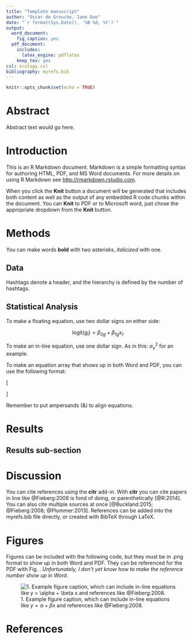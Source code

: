 ```yaml
--- 
title: "Template manuscript"
author: "Oscar de Grouche, Jane Doe"
date: "`r format(Sys.Date(), '%B %d, %Y')`"
output:
  word_document:
    fig_caption: yes
  pdf_document:
    includes:
      latex_engine: pdflatex
    keep_tex: yes
csl: ecology.csl
bibliography: myrefs.bib
---
```


```r
knitr::opts_chunk$set(echo = TRUE)
```

# Abstract

Abstract text would go here. 

# Introduction

This is an R Markdown document. Markdown is a simple formatting syntax for authoring HTML, PDF, and MS Word documents. For more details on using R Markdown see <http://rmarkdown.rstudio.com>.

When you click the **Knit** button a document will be generated that includes both content as well as the output of any embedded R code chunks within the document. You can **Knit** to PDF or to Microsoft word, just chose the appropriate dropdown from the **Knit** button. 

# Methods

You can make words **bold** with two asterisks, *italicized* with one.

## Data

Hashtags denote a header, and the hierarchy is defined by the number of hashtags. 

## Statistical Analysis

To make a floating equation, use two dollar signs on either side:

$$
\text{logit}(g_l) = \beta_{0g} + \beta_{1g}x_l.
$$

To make an in-line equation, use one dollar sign. As in this: $\alpha_\gamma^2$ for an example.

To make an equation array that shows up in both Word and PDF, you can use the following format:

\[
\begin{aligned}
R  &=  \text{the number of sightability trials (here }R = 124)\\
z_l &= \text{a random variable equal to 1 when the }l\text{th group is detected and 0 otherwise } (l = 1,2, \ldots, R)\\
x_l &= \text{the percent visual obstruction (from 0 to 1) associated with the }l\text{th group } (l = 1,2, \ldots, R)\\
g_l &= \text{the probability of detection of the }l\text{th group } (l = 1,2, \ldots, R)
\end{aligned}
\]

Remember to put ampersands (&) to align equations.

# Results

## Results sub-section

# Discussion 

You can cite references using the **citr** add-in. With **citr** you can cite papers in line like @Fieberg:2008 is fond of doing, or parenthetically [@R:2014]. You can also cite multiple sources at once [@Buckland:2015; @Fieberg:2008; @Plummer:2013]. References can be added into the myrefs.bib file directly, or created with BibTeX through LaTeX. 

# Figures

Figures can be included with the following code, but they must be in .png format to show up in both Word and PDF. They can be referenced for the PDF with Fig. \ref{figure1}. *Unfortunately, I don't yet know how to make the reference number show up in Word.*

![1. Example figure caption, which can include in-line equations like $y = \alpha + \beta x$ and references like @Fieberg:2008. \label{figure1}](ms_figures/figure1.png)

# References